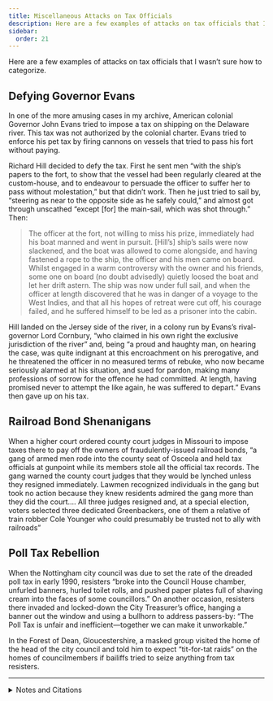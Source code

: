 ```yaml
---
title: Miscellaneous Attacks on Tax Officials
description: Here are a few examples of attacks on tax officials that I wasn’t sure how to categorize.
sidebar:
  order: 21
---
```


Here are a few examples of attacks on tax officials that I wasn’t sure how to categorize.

## <Badge text="Example" size="medium" /> Defying Governor Evans

In one of the more amusing cases in my archive, American colonial Governor John Evans tried to impose a tax on shipping on the Delaware river.
This tax was not authorized by the colonial charter.
Evans tried to enforce his pet tax by firing cannons on vessels that tried to pass his fort without paying.

Richard Hill decided to defy the tax.
First he sent men “with the ship’s papers to the fort, to show that the vessel had been regularly cleared at the custom-house, and to endeavour to persuade the officer to suffer her to pass without molestation,” but that didn’t work.
Then he just tried to sail by, “steering as near to the opposite side as he safely could,” and almost got through unscathed “except [for] the main-sail, which was shot through.”
Then:

> The officer at the fort, not willing to miss his prize, immediately had his boat manned and went in pursuit.
> [Hill’s] ship’s sails were now slackened, and the boat was allowed to come alongside, and having fastened a rope to the ship, the officer and his men came on board.
> Whilst engaged in a warm controversy with the owner and his friends, some one on board (no doubt advisedly) quietly loosed the boat and let her drift astern.
> The ship was now under full sail, and when the officer at length discovered that he was in danger of a voyage to the West Indies, and that all his hopes of retreat were cut off, his courage failed, and he suffered himself to be led as a prisoner into the cabin.

Hill landed on the Jersey side of the river, in a colony run by Evans’s rival-governor Lord Cornbury, “who claimed in his own right the exclusive jurisdiction of the river” and, being “a proud and haughty man, on hearing the case, was quite indignant at this encroachment on his prerogative, and he threatened the officer in no measured terms of rebuke, who now became seriously alarmed at his situation, and sued for pardon, making many professions of sorrow for the offence he had committed.
At length, having promised never to attempt the like again, he was suffered to depart.”
Evans then gave up on his tax.

## <Badge text="Example" size="medium" /> Railroad Bond Shenanigans

When a higher court ordered county court judges in Missouri to impose taxes there to pay off the owners of fraudulently-issued railroad bonds, “a gang of armed men rode into the county seat of Osceola and held tax officials at gunpoint while its members stole all the official tax records.
The gang warned the county court judges that they would be lynched unless they resigned immediately.
Lawmen recognized individuals in the gang but took no action because they knew residents admired the gang more than they did the court.…
All three judges resigned and, at a special election, voters selected three dedicated Greenbackers, one of them a relative of train robber Cole Younger who could presumably be trusted not to ally with railroads”

## <Badge text="Example" size="medium" /> Poll Tax Rebellion

When the Nottingham city council was due to set the rate of the dreaded poll tax in early 1990, resisters “broke into the Council House chamber, unfurled banners, hurled toilet rolls, and pushed paper plates full of shaving cream into the faces of some councillors.”
On another occasion, resisters there invaded and locked-down the City Treasurer’s office, hanging a banner out the window and using a bullhorn to address passers-by: “The Poll Tax is unfair and inefficient—together we can make it unworkable.”

In the Forest of Dean, Gloucestershire, a masked group visited the home of the head of the city council and told him to expect “tit-for-tat raids” on the homes of councilmembers if bailiffs tried to seize anything from tax resisters.

---

<details>
<summary>Notes and Citations</summary>

* Logan, James <i>Memoirs of James Logan</i> (1851) [pp. 20–22](https://archive.org/details/memoirsjameslog00armigoog/page/n28/mode/2up)
* Thelen, David R. <i>Paths of Resistance: Tradition and Dignity in Industrializing Missouri</i> (1986), p. 68
* [“Poll Tax Riot Rocks Council”](https://www.thesparrowsnest.org.uk/scans/polltax/eveningpost_03_5march1990_a.jpg) [Nottingham] <i>Evening Post</i> 5 March 1990
* [“Protesters invade treasurer’s office”](https://www.thesparrowsnest.org.uk/scans/polltax/eveningpost_01_14feb1990.jpg) [Nottingham] <i>Evening Post</i> 14 Februrary 1990
* [“Resistance”](https://www.thesparrowsnest.org.uk/collections/public_archive/6651.pdf) <i>Refuse and Resist</i> #6 (first quarter 1991) p. 8

</details>
